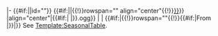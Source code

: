 <includeonly>|- {{#if:{{{add|}}}||id="{{trim|{{{1}}}}}"}}
{{#if:{{{add|}}}||{{!}}rowspan="{{{rows|1}}}" align="center"{{!}}[[{{trim|{{{1}}}}}]]}}
|align="center"|{{Audio|file={{trim|{{{1}}}}} {{{season|{{PAGENAME}}}}}{{#if:{{{line|}}}| {{{line}}}|}}.ogg}}
|{{SpanJa|{{{ja|}}}}}
|{{{en|}}}
{{#if:{{{note|}}}|{{!}}rowspan="{{{note_rows|1}}}"{{!}}{{#if:{{{from|}}}|From [[Seasonal/{{{from}}}|{{{from}}}]]<br/>|}}{{{note}}}|}}</includeonly><noinclude>
See [[Template:SeasonalTable]].
</noinclude>